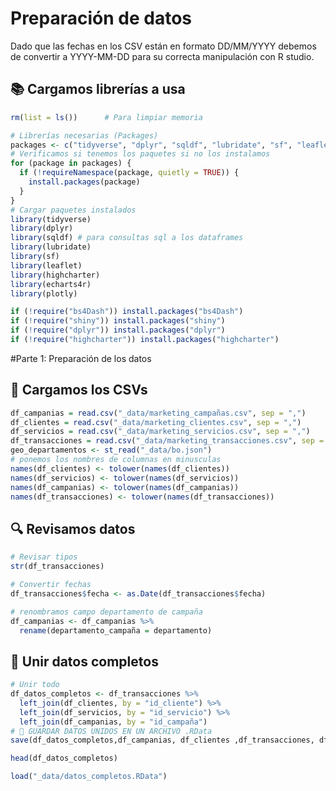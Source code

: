# Preparación de datos

Dado que las fechas en los CSV están en formato DD/MM/YYYY debemos de convertir a YYYY-MM-DD para su correcta manipulación con R studio. 

## 📚 Cargamos librerías a usa

```r
rm(list = ls())      # Para limpiar memoria

# Librerías necesarias (Packages)
packages <- c("tidyverse", "dplyr", "sqldf", "lubridate", "sf", "leaflet", "highcharter", "echarts4r", "plotly")
# Verificamos si tenemos los paquetes si no los instalamos
for (package in packages) {
  if (!requireNamespace(package, quietly = TRUE)) {
    install.packages(package)
  }
}
# Cargar paquetes instalados
library(tidyverse)
library(dplyr)
library(sqldf) # para consultas sql a los dataframes
library(lubridate)
library(sf)
library(leaflet)
library(highcharter)
library(echarts4r)
library(plotly)

if (!require("bs4Dash")) install.packages("bs4Dash")
if (!require("shiny")) install.packages("shiny")
if (!require("dplyr")) install.packages("dplyr")
if (!require("highcharter")) install.packages("highcharter")
```

#Parte 1: Preparación de los datos

## 📂 Cargamos los CSVs

```r
df_campanias = read.csv("_data/marketing_campañas.csv", sep = ",")
df_clientes = read.csv("_data/marketing_clientes.csv", sep = ",")
df_servicios = read.csv("_data/marketing_servicios.csv", sep = ",")
df_transacciones = read.csv("_data/marketing_transacciones.csv", sep = ",")
geo_departamentos <- st_read("_data/bo.json")
# ponemos los nombres de columnas en minusculas
names(df_clientes) <- tolower(names(df_clientes))
names(df_servicios) <- tolower(names(df_servicios))
names(df_campanias) <- tolower(names(df_campanias))
names(df_transacciones) <- tolower(names(df_transacciones))
```

## 🔍 Revisamos datos
```r
# Revisar tipos
str(df_transacciones)

# Convertir fechas
df_transacciones$fecha <- as.Date(df_transacciones$fecha)

# renombramos campo departamento de campaña
df_campanias <- df_campanias %>%
  rename(departamento_campaña = departamento)
```
## 🔗 Unir datos completos
```r
# Unir todo
df_datos_completos <- df_transacciones %>%
  left_join(df_clientes, by = "id_cliente") %>%
  left_join(df_servicios, by = "id_servicio") %>%
  left_join(df_campanias, by = "id_campaña")
# 💾 GUARDAR DATOS UNIDOS EN UN ARCHIVO .RData
save(df_datos_completos,df_campanias, df_clientes ,df_transacciones, df_servicios, geo_departamentos, file = "_data/datos_completos.RData")

head(df_datos_completos)
```
```r

load("_data/datos_completos.RData")

```